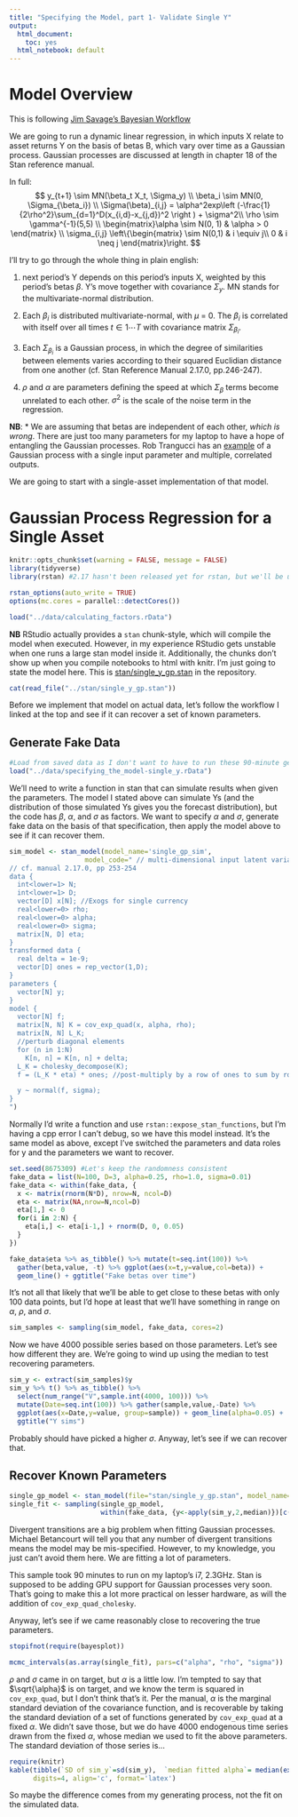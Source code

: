 ```yaml
---
title: "Specifying the Model, part 1- Validate Single Y"
output:
  html_document: 
    toc: yes
  html_notebook: default
---
```


# Model Overview

This is following [Jim Savage's Bayesian Workflow](http://nbviewer.jupyter.org/github/QuantEcon/QuantEcon.notebooks/blob/master/IntroToStan_basics_workflow.ipynb)

We are going to run a dynamic linear regression, in which inputs X relate to asset returns Y on the basis of betas B, which vary over time as a Gaussian process. Gaussian processes are discussed at length in chapter 18 of the Stan reference manual.

In full:
$$
  y_{t+1} \sim MN(\beta_t X_t, \Sigma_y) \\
  \beta_i \sim MN(0, \Sigma_{\beta_i}) \\
  \Sigma(\beta)_{i,j} = \alpha^2exp\left (-\frac{1}{2\rho^2}\sum_{d=1}^D(x_{i,d}-x_{j,d})^2 \right ) + \sigma^2\\
  \rho \sim \gamma^{-1}(5,5) \\
  \begin{matrix}\alpha \sim N(0, 1) & \alpha > 0 \end{matrix} \\
  \sigma_{i,j} \left\{\begin{matrix}
 \sim N(0,1) & i \equiv j\\
 0 & i \neq j
\end{matrix}\right.
$$

I'll try to go through the whole thing in plain english:

1) next period's Y depends on this period's inputs X, weighted by this period's betas $\beta$. Y's move together with covariance $\Sigma_y$. MN stands for the multivariate-normal distribution.

2) Each $\beta_i$ is distributed multivariate-normal, with $\mu$ = 0. The $\beta_i$ is correlated with itself over all times $t \in {1 \dotsi T}$ with covariance matrix $\Sigma_{\beta_i}$.

3) Each $\Sigma_{\beta_i}$ is a Gaussian process, in which the degree of similarities between elements varies according to their squared Euclidian distance from one another (cf. Stan Reference Manual 2.17.0, pp.246-247).

4) $\rho$ and $\alpha$ are parameters defining the speed at which $\Sigma_{\beta}$ terms become unrelated to each other. $\sigma^2$ is the scale of the noise term in the regression.


**NB**:
* We are assuming that betas are independent of each other, *which is wrong*. There are just too many parameters for my laptop to have a hope of entangling the Gaussian processes. Rob Trangucci has an [example](https://github.com/stan-dev/example-models/blob/master/misc/gaussian-process/gp-fit-multi-output.stan) of a Gaussian process with a single input parameter and multiple, correlated outputs.

We are going to start with a single-asset implementation of that model. 

# Gaussian Process Regression for a Single Asset

```r
knitr::opts_chunk$set(warning = FALSE, message = FALSE)
library(tidyverse)
library(rstan) #2.17 hasn't been released yet for rstan, but we'll be using cmdstan 2.17.

rstan_options(auto_write = TRUE)
options(mc.cores = parallel::detectCores())

load("../data/calculating_factors.rData")
```

**NB** RStudio actually provides a `stan` chunk-style, which will compile the model when executed. However, in my experience RStudio gets unstable when one runs a large stan model inside it. Additionally, the chunks don't show up when you compile notebooks to html with knitr. I'm just going to state the model here. This is [stan/single_y_gp.stan](https://github.com/billWalker/gp_regression/blob/master/stan/single_y_gp.stan) in the repository.
```r
cat(read_file("../stan/single_y_gp.stan"))
```

Before we implement that model on actual data, let's follow the workflow I linked at the top and see if it can recover a set of known parameters.

## Generate Fake Data

```r
#Load from saved data as I don't want to have to run these 90-minute generative processes every time I call knitr to html.
load("../data/specifying_the_model-single_y.rData")
```

We'll need to write a function in stan that can simulate results when given the parameters. The model I stated above can simulate Ys (and the distribution of those simulated Ys gives you the forecast distribution), but the code has $\beta$, $\alpha$, and $\sigma$ as factors. We want to specify $\alpha$ and $\sigma$, generate fake data on the basis of that specification, then apply the model above to see if it can recover them.

```r
sim_model <- stan_model(model_name='single_gp_sim',
                   model_code=" // multi-dimensional input latent variable GP with single y
// cf. manual 2.17.0, pp 253-254
data {
  int<lower=1> N;
  int<lower=1> D;
  vector[D] x[N]; //Exogs for single currency
  real<lower=0> rho;
  real<lower=0> alpha;
  real<lower=0> sigma;
  matrix[N, D] eta;
}
transformed data {
  real delta = 1e-9;
  vector[D] ones = rep_vector(1,D);
}
parameters {
  vector[N] y;
}
model {
  vector[N] f;
  matrix[N, N] K = cov_exp_quad(x, alpha, rho);
  matrix[N, N] L_K;
  //perturb diagonal elements
  for (n in 1:N)
    K[n, n] = K[n, n] + delta;
  L_K = cholesky_decompose(K);
  f = (L_K * eta) * ones; //post-multiply by a row of ones to sum by row

  y ~ normal(f, sigma);
}
")
```

Normally I'd write a function and use `rstan::expose_stan_functions`, but I'm having a cpp error I can't debug, so we have this model instead. It's the same model as above, except I've switched the parameters and data roles for y and the parameters we want to recover.

```r
set.seed(8675309) #Let's keep the randomness consistent
fake_data = list(N=100, D=3, alpha=0.25, rho=1.0, sigma=0.01)
fake_data <- within(fake_data, {
  x <- matrix(rnorm(N*D), nrow=N, ncol=D)
  eta <- matrix(NA,nrow=N,ncol=D)
  eta[1,] <- 0
  for(i in 2:N) {
    eta[i,] <- eta[i-1,] + rnorm(D, 0, 0.05)
  }
})
```

```r
fake_data$eta %>% as_tibble() %>% mutate(t=seq.int(100)) %>% 
  gather(beta,value, -t) %>% ggplot(aes(x=t,y=value,col=beta)) +
  geom_line() + ggtitle("Fake betas over time")
```

It's not all that likely that we'll be able to get close to these betas with only 100 data points, but I'd hope at least that we'll have something in range on $\alpha$, $\rho$, and $\sigma$.
```r
sim_samples <- sampling(sim_model, fake_data, cores=2)
```
Now we have 4000 possible series based on those parameters. Let's see how different they are. We're going to wind up using the median to test recovering parameters.
```r
sim_y <- extract(sim_samples)$y
sim_y %>% t() %>% as_tibble() %>%
  select(num_range("V",sample.int(4000, 100))) %>%
  mutate(Date=seq.int(100)) %>% gather(sample,value,-Date) %>%
  ggplot(aes(x=Date,y=value, group=sample)) + geom_line(alpha=0.05) + 
  ggtitle("Y sims")
```

Probably should have picked a higher $\sigma$. Anyway, let's see if we can recover that.

## Recover Known Parameters

```r
single_gp_model <- stan_model(file="stan/single_y_gp.stan", model_name='single_gp')
single_fit <- sampling(single_gp_model, 
                       within(fake_data, {y<-apply(sim_y,2,median)})[c("N","D","x","y")])
```

Divergent transitions are a big problem when fitting Gaussian processes. Michael Betancourt will tell you that any number of divergent transitions means the model may be mis-specified. However, to my knowledge, you just can't avoid them here. We are fitting a lot of parameters. 

This sample took 90 minutes to run on my laptop's i7, 2.3GHz. Stan is supposed to be adding GPU support for Gaussian processes very soon. That's going to make this a lot more practical on lesser hardware, as will the addition of `cov_exp_quad_cholesky`.

Anyway, let's see if we came reasonably close to recovering the true parameters.

```r
stopifnot(require(bayesplot))

mcmc_intervals(as.array(single_fit), pars=c("alpha", "rho", "sigma"))
```

$\rho$ and $\sigma$ came in on target, but $\alpha$ is a little low. I'm tempted to say that $\sqrt{\alpha}$ is on target, and we know the term is squared in `cov_exp_quad`, but I don't think that's it. Per the manual, $\alpha$ is the marginal standard deviation of the covariance function, and is recoverable by taking the standard deviation of a set of functions generated by `cov_exp_quad` at a fixed $\alpha$. We didn't save those, but we do have 4000 endogenous time series drawn from the fixed $\alpha$, whose median we used to fit the above parameters. The standard deviation of those series is...
```r
require(knitr)
kable(tibble(`SD of sim_y`=sd(sim_y),  `median fitted alpha`= median(extract(single_fit)$alpha)),
      digits=4, align='c', format='latex')
```

So maybe the difference comes from my generating process, not the fit on the simulated data.
